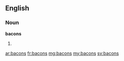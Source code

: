==English==

===Noun===
'''bacons'''

# {{plural of|bacon}}

[[ar:bacons]]
[[fr:bacons]]
[[mg:bacons]]
[[my:bacons]]
[[sv:bacons]]